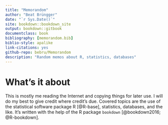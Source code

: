 --- 
title: "Memorandom"
author: "Beat Brüngger"
date: "`r Sys.Date()`"
site: bookdown::bookdown_site
output: bookdown::gitbook
documentclass: book
bibliography: [memorandom.bib]
biblio-style: apalike
link-citations: yes
github-repo: bebru/Memorandom
description: "Random memos about R, statistics, databases"
---

# What's it about

This is mostly me reading the Internet and copying things for later use.
I will do my best to give credit where credit's due.
Covered topics are the use of the statistical software package R [@R-base], statistics, databases, and the like.
It's written with the help of the R package `bookdown` [@bookdown2016; @R-bookdown].
